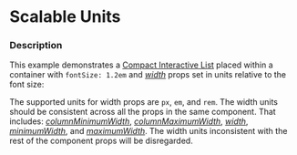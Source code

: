 
# Scalable Units

### Description

This example demonstrates a [Compact Interactive List](/components/cerner-terra-framework-docs/compact-interactive-list/about) placed within a container with `fontSize: 1.2em` and [_width_](/components/cerner-terra-framework-docs/compact-interactive-list/about#column) props set in units relative to the font size: 

<ScalableUnits />

<Notice variant="important" ariaLevel="3">

The supported units for width props are `px`, `em`, and `rem`. 
The width units should be consistent across all the props in the same component. That includes:
[_columnMinimumWidth_](/components/cerner-terra-framework-docs/compact-interactive-list/about#compact-interactive-list-props-table), 
[_columnMaximumWidth_](/components/cerner-terra-framework-docs/compact-interactive-list/about#compact-interactive-list-props-table), 
[_width_](/components/cerner-terra-framework-docs/compact-interactive-list/about#column), 
[_minimumWidth_](/components/cerner-terra-framework-docs/compact-interactive-list/about#column), and 
[_maximumWidth_](/components/cerner-terra-framework-docs/compact-interactive-list/about#column).
The width units inconsistent with the rest of the component props will be disregarded.

</Notice>